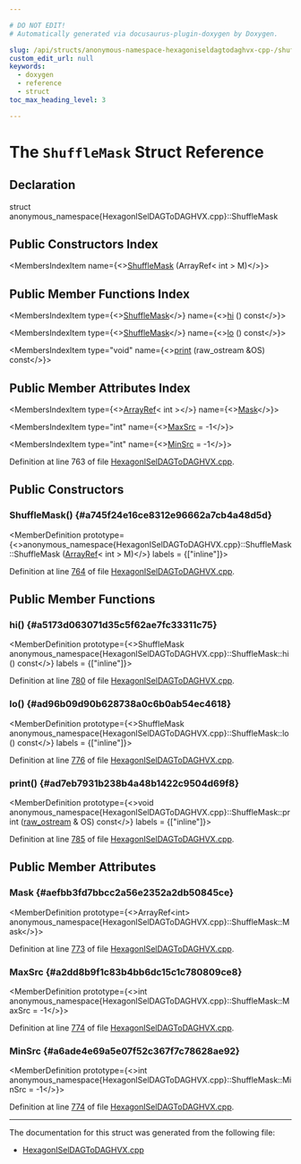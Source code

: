 ```yaml
---

# DO NOT EDIT!
# Automatically generated via docusaurus-plugin-doxygen by Doxygen.

slug: /api/structs/anonymous-namespace-hexagoniseldagtodaghvx-cpp-/shufflemask
custom_edit_url: null
keywords:
  - doxygen
  - reference
  - struct
toc_max_heading_level: 3

---
```





# The `ShuffleMask` Struct Reference

<DoxygenPage pluginConfig={pluginConfig}>



## Declaration

<CodeBlock>struct anonymous_namespace{HexagonISelDAGToDAGHVX.cpp}::ShuffleMask</CodeBlock>

## Public Constructors Index

<MembersIndex>

<MembersIndexItem
  name={<><a href="#a745f24e16ce8312e96662a7cb4a48d5d">ShuffleMask</a> (ArrayRef&lt; int &gt; M)</>}>
</MembersIndexItem>

</MembersIndex>

## Public Member Functions Index

<MembersIndex>

<MembersIndexItem
  type={<><a href="/docs/api/structs/anonymous-namespace-hexagoniseldagtodaghvx-cpp-/shufflemask">ShuffleMask</a></>}
  name={<><a href="#a5173d063071d35c5f62ae7fc33311c75">hi</a> () const</>}>
</MembersIndexItem>

<MembersIndexItem
  type={<><a href="/docs/api/structs/anonymous-namespace-hexagoniseldagtodaghvx-cpp-/shufflemask">ShuffleMask</a></>}
  name={<><a href="#ad96b09d90b628738a0c6b0ab54ec4618">lo</a> () const</>}>
</MembersIndexItem>

<MembersIndexItem
  type="void"
  name={<><a href="#ad7eb7931b238b4a48b1422c9504d69f8">print</a> (raw&#95;ostream &amp;OS) const</>}>
</MembersIndexItem>

</MembersIndex>

## Public Member Attributes Index

<MembersIndex>

<MembersIndexItem
  type={<><a href="/docs/api/classes/llvm/arrayref">ArrayRef</a>&lt; int &gt;</>}
  name={<><a href="#aefbb3fd7bbcc2a56e2352a2db50845ce">Mask</a></>}>
</MembersIndexItem>

<MembersIndexItem
  type="int"
  name={<><a href="#a2dd8b9f1c83b4bb6dc15c1c780809ce8">MaxSrc</a> = -1</>}>
</MembersIndexItem>

<MembersIndexItem
  type="int"
  name={<><a href="#a6ade4e69a5e07f52c367f7c78628ae92">MinSrc</a> = -1</>}>
</MembersIndexItem>

</MembersIndex>


Definition at line 763 of file <a href="/docs/api/files/lib/lib/target/lib/target/hexagon/hexagoniseldagtodaghvx-cpp">HexagonISelDAGToDAGHVX.cpp</a>.

<SectionDefinition>

## Public Constructors

### ShuffleMask() {#a745f24e16ce8312e96662a7cb4a48d5d}

<MemberDefinition
  prototype={<>anonymous&#95;namespace&#123;HexagonISelDAGToDAGHVX.cpp&#125;::ShuffleMask::ShuffleMask (<a href="/docs/api/classes/llvm/arrayref">ArrayRef</a>&lt; int &gt; M)</>}
  labels = {["inline"]}>

Definition at line <a href="/docs/api/files/lib/lib/target/lib/target/hexagon/hexagoniseldagtodaghvx-cpp/#l00764">764</a> of file <a href="/docs/api/files/lib/lib/target/lib/target/hexagon/hexagoniseldagtodaghvx-cpp">HexagonISelDAGToDAGHVX.cpp</a>.
</MemberDefinition>

</SectionDefinition>

<SectionDefinition>

## Public Member Functions

### hi() {#a5173d063071d35c5f62ae7fc33311c75}

<MemberDefinition
  prototype={<>ShuffleMask anonymous&#95;namespace&#123;HexagonISelDAGToDAGHVX.cpp&#125;::ShuffleMask::hi () const</>}
  labels = {["inline"]}>

Definition at line <a href="/docs/api/files/lib/lib/target/lib/target/hexagon/hexagoniseldagtodaghvx-cpp/#l00780">780</a> of file <a href="/docs/api/files/lib/lib/target/lib/target/hexagon/hexagoniseldagtodaghvx-cpp">HexagonISelDAGToDAGHVX.cpp</a>.
</MemberDefinition>

### lo() {#ad96b09d90b628738a0c6b0ab54ec4618}

<MemberDefinition
  prototype={<>ShuffleMask anonymous&#95;namespace&#123;HexagonISelDAGToDAGHVX.cpp&#125;::ShuffleMask::lo () const</>}
  labels = {["inline"]}>

Definition at line <a href="/docs/api/files/lib/lib/target/lib/target/hexagon/hexagoniseldagtodaghvx-cpp/#l00776">776</a> of file <a href="/docs/api/files/lib/lib/target/lib/target/hexagon/hexagoniseldagtodaghvx-cpp">HexagonISelDAGToDAGHVX.cpp</a>.
</MemberDefinition>

### print() {#ad7eb7931b238b4a48b1422c9504d69f8}

<MemberDefinition
  prototype={<>void anonymous&#95;namespace&#123;HexagonISelDAGToDAGHVX.cpp&#125;::ShuffleMask::print (<a href="/docs/api/classes/llvm/raw-ostream">raw&#95;ostream</a> &amp; OS) const</>}
  labels = {["inline"]}>

Definition at line <a href="/docs/api/files/lib/lib/target/lib/target/hexagon/hexagoniseldagtodaghvx-cpp/#l00785">785</a> of file <a href="/docs/api/files/lib/lib/target/lib/target/hexagon/hexagoniseldagtodaghvx-cpp">HexagonISelDAGToDAGHVX.cpp</a>.
</MemberDefinition>

</SectionDefinition>

<SectionDefinition>

## Public Member Attributes

### Mask {#aefbb3fd7bbcc2a56e2352a2db50845ce}

<MemberDefinition
  prototype={<>ArrayRef&lt;int&gt; anonymous&#95;namespace&#123;HexagonISelDAGToDAGHVX.cpp&#125;::ShuffleMask::Mask</>}>

Definition at line <a href="/docs/api/files/lib/lib/target/lib/target/hexagon/hexagoniseldagtodaghvx-cpp/#l00773">773</a> of file <a href="/docs/api/files/lib/lib/target/lib/target/hexagon/hexagoniseldagtodaghvx-cpp">HexagonISelDAGToDAGHVX.cpp</a>.
</MemberDefinition>

### MaxSrc {#a2dd8b9f1c83b4bb6dc15c1c780809ce8}

<MemberDefinition
  prototype={<>int anonymous&#95;namespace&#123;HexagonISelDAGToDAGHVX.cpp&#125;::ShuffleMask::MaxSrc = -1</>}>

Definition at line <a href="/docs/api/files/lib/lib/target/lib/target/hexagon/hexagoniseldagtodaghvx-cpp/#l00774">774</a> of file <a href="/docs/api/files/lib/lib/target/lib/target/hexagon/hexagoniseldagtodaghvx-cpp">HexagonISelDAGToDAGHVX.cpp</a>.
</MemberDefinition>

### MinSrc {#a6ade4e69a5e07f52c367f7c78628ae92}

<MemberDefinition
  prototype={<>int anonymous&#95;namespace&#123;HexagonISelDAGToDAGHVX.cpp&#125;::ShuffleMask::MinSrc = -1</>}>

Definition at line <a href="/docs/api/files/lib/lib/target/lib/target/hexagon/hexagoniseldagtodaghvx-cpp/#l00774">774</a> of file <a href="/docs/api/files/lib/lib/target/lib/target/hexagon/hexagoniseldagtodaghvx-cpp">HexagonISelDAGToDAGHVX.cpp</a>.
</MemberDefinition>

</SectionDefinition>

<hr/>

The documentation for this struct was generated from the following file:

<ul>
<li><a href="/docs/api/files/lib/lib/target/lib/target/hexagon/hexagoniseldagtodaghvx-cpp">HexagonISelDAGToDAGHVX.cpp</a></li>
</ul>

</DoxygenPage>
